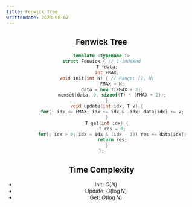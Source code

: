 ---
title: Fenwick Tree
writtendate: 2023-08-07
---

<Header />


## Fenwick Tree

```cpp
template <typename T>
struct Fenwick { // 1-indexed
    T *data;
    int FMAX;
    void init(int N) { // Range: [1, N]
        FMAX = N;
        data = new T[FMAX + 2];
        memset(data, 0, sizeof(T) * (FMAX + 2));
    }
    void update(int idx, T v) {
        for(; idx <= FMAX; idx += idx & -idx) data[idx] += v;
    }
    T get(int idx) {
        T res = 0;
        for(; idx > 0; idx = idx & (idx - 1)) res += data[idx];
        return res;
    }
};

```

## Time Complexity

- Init: $O(N)$
- Update: $O(\log N)$
- Get: $O(\log N)$

<Comment />
